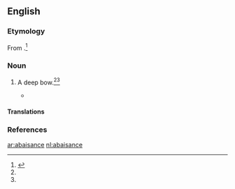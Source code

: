 ==English==

===Etymology===
From {{etyl|fro|en}} {{term|abaissance|lang=en}}.<ref name=SOED>{{reference-book | last =| first = | authorlink =  | coauthors =  | editor =Brown, Lesley  | others =  | title = The Shorter Oxford English Dictionary | origdate =  | origyear = 1933| origmonth =  | url =  | format =  | accessdate =  | accessyear =  | accessmonth =  | edition = 5th | date =  | year =2003| month =  | publisher =Oxford University Press  | location =Oxford, UK | language =  | id =  | doi = | isbn =978-0-19-860575-7 | lccn = | ol = | pages =2| chapter =  | chapterurl =  | quote =}}</ref>

===Noun===
{{en-noun}}

# {{context|obsolete|lang=en}} A deep bow.<ref name=SOED/>{{defdate|Attested from the late 17<sup>th</sup> century until the mid 18<sup>th</sup> century.}}<ref name=SOED/>
#* {{quote-book|title=The art of contentment|author=Richard Allestree|year=1675|passage=Haman can find no gust in all the sensualities of the Persian Court, because a poor despicable Jew denies his '''abaisance'''.}}

====Translations====
{{trans-see|obeisance}}

===References===
<references/>

[[ar:abaisance]]
[[nl:abaisance]]